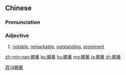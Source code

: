 {{also|显著}}
==Chinese==
{{zh-forms|s=显著}}

===Pronunciation===
{{zh-pron
|m=xiǎnzhù
|c=hin2 zyu3
|mn=qz:hián-tìr/tw,xm:hián-tù/zz:hián-tì
|cat=a
}}

===Adjective===
{{zh-adj}}

# [[notable]], [[remarkable]], [[outstanding]], [[prominent]]

[[Category:Elementary Mandarin|頁14顯著]]

[[zh-min-nan:顯著]]
[[ko:顯著]]
[[hu:顯著]]
[[mg:顯著]]
[[ja:顯著]]
[[zh:顯著]]